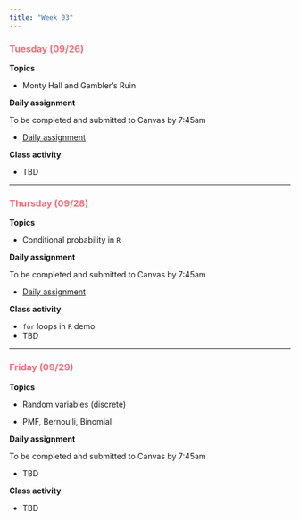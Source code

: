 ```yaml
---
title: "Week 03"
---
```


::: {style="color: #F66D7A"}
### Tuesday (09/26)
:::

**Topics**

-   Monty Hall and Gambler's Ruin

**Daily assignment**

To be completed and submitted to Canvas by 7:45am

-   [Daily assignment](daily/DA_06.pdf)

**Class activity**

-   TBD

------------------------------------------------------------------------

::: {style="color: #F66D7A"}
### Thursday (09/28)
:::

**Topics**

-   Conditional probability in `R`

**Daily assignment**

To be completed and submitted to Canvas by 7:45am

-   [Daily assignment](daily/DA_07.pdf)

**Class activity**

-   `for` loops in `R` demo
-   TBD

------------------------------------------------------------------------

::: {style="color: #F66D7A"}
### Friday (09/29)
:::

**Topics**

-   Random variables (discrete)

-   PMF, Bernoulli, Binomial

**Daily assignment**

To be completed and submitted to Canvas by 7:45am

-   TBD

**Class activity**

-   TBD
